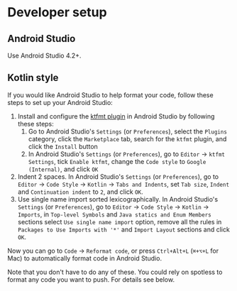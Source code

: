# Developer setup

## Android Studio

Use Android Studio 4.2+.

## Kotlin style

If you would like Android Studio to help format your code, follow these steps to set up your Android Studio:

1. Install and configure the [ktfmt plugin](https://github.com/facebookincubator/ktfmt) in Android Studio by following these steps:
    1. Go to Android Studio's `Settings` (or `Preferences`), select the `Plugins` category, click the `Marketplace` tab, search for the `ktfmt` plugin, and click the `Install` button
    1. In Android Studio's `Settings` (or `Preferences`), go to `Editor` → `ktfmt Settings`, tick `Enable ktfmt`, change the `Code style` to `Google (Internal)`, and click `OK`
1. Indent 2 spaces. In Android Studio's `Settings` (or `Preferences`), go to `Editor` → `Code Style` → `Kotlin` → `Tabs and Indents`, set `Tab size`, `Indent` and `Continuation indent` to `2`, and click `OK`.
1. Use single name import sorted lexicographically. In Android Studio's `Settings` (or `Preferences`), go to `Editor` → `Code Style` → `Kotlin` → `Imports`, in `Top-level Symbols` and `Java statics and Enum Members` sections select `Use single name import` option, remove all the rules in `Packages to Use Imports with '*'` and `Import Layout` sections and click `OK`.

Now you can go to `Code` → `Reformat code`, or press `Ctrl+Alt+L` (`⌘+⌥+L` for Mac) to automatically format code in Android Studio.

Note that you don't have to do any of these. You could rely on spotless to format any code you want to push. For details see below.

